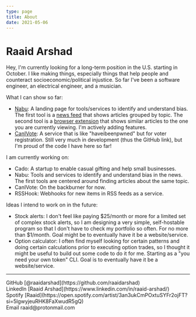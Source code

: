 ```yaml
---
type: page
title: About
date: 2021-05-06
---
```


# Raaid Arshad

Hey, I'm currently looking for a long-term position in the U.S. starting in October. I like making things, especially things that help people and counteract socioeconomic/political injustice. So far I've been a software engineer, an electrical engineer, and a musician.


What I can show so far:
- [Nabu](https://nabu.news): A landing page for tools/services to identify and understand bias. The first tool is a [news feed](https://www.nabu.news/latest) that shows articles grouped by topic. The second tool is a [browser extension](https://www.nabu.news) that shows similar articles to the one you are currently viewing. I'm actively adding features.
- [CanIVote](https://github.com/canivote): A service that is like "haveibeenpwned" but for voter registration. Still very much in development (thus the GitHub link), but I'm proud of the code I have here so far!

I am currently working on:
- Cado: A startup to enable casual gifting and help small businesses.
- Nabu: Tools and services to identify and understand bias in the news. The first tools are centered around finding articles about the same topic.
- CanIVote: On the backburner for now.
- RSSHook: Webhooks for new items in RSS feeds as a service.

Ideas I intend to work on in the future:
- Stock alerts: I don't feel like paying $25/month or more for a limited set of complex stock alerts, so I am designing a very simple, self-hostable program so that I don't have to check my portfolio so often. For no more than $1/month. Goal might be to eventually have it be a website/service.
- Option calculator: I often find myself looking for certain patterns and doing certain calculations prior to executing option trades, so I thought it might be useful to build out some code to do it for me. Starting as a "you need your own token" CLI. Goal is to eventually have it be a website/service.


---

<div>
  GitHub [@raaidarshad](https://github.com/raaidarshad)
  <br />
  LinkedIn [Raaid Arshad](https://www.linkedin.com/in/raaid-arshad/)
  <br />
  Spotify [Raaid](https://open.spotify.com/artist/3an3ukCmPOxtuSYFr2ojFT?si=5lgwyjeuRHK8FaXwudR5gQ)
  <br />
  Email raaid@protonmail.com
</div>
